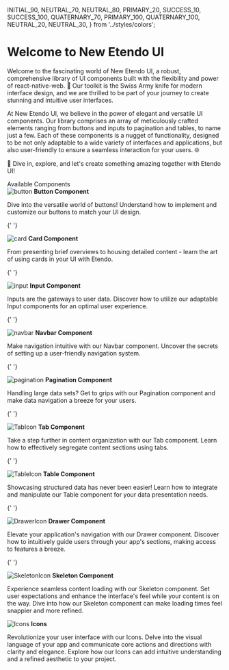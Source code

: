 
  INITIAL_90,
  NEUTRAL_70,
  NEUTRAL_80,
  PRIMARY_20,
  SUCCESS_10,
  SUCCESS_100,
  QUATERNARY_70,
  PRIMARY_100,
  QUATERNARY_100,
  NEUTRAL_20,
  NEUTRAL_30,
} from '../styles/colors';

<Meta title="Introduction/Documentation" />

<style>
  {`
    .inter {
      font-family: 'Inter', 'sans-serif';
    }

    .subheading {
      font-weight: 700;
      font-size: 13px;
      color: ${NEUTRAL_70};
      letter-spacing: 6px;
      line-height: 24px;
      text-transform: uppercase;
      margin-bottom: 12px;
      margin-top: 40px;
    }

    .link-list {
      display: grid;
      grid-template-columns: repeat(3, 1fr);
      row-gap: 10px;
      column-gap: 1.5rem;
    }

    @media (max-width: 620px) {
      .link-list {
        grid-template-columns: 1fr;
      }
    }

    .link-item {
      display: flex;
      flex-direction: column;
      align-items: center;
      padding: 20px;
      padding-bottom: 0px;
      border-radius: 5px;
      border: 1px solid transparent;
      transition: background 150ms ease-out, border 150ms ease-out, transform 150ms ease-out;
    }

    .link-item:hover {
      border: 1px solid ${QUATERNARY_100};
      transform: translate3d(0, -3px, 0);
      box-shadow: rgba(0, 0, 0, 0.08) 0 3px 10px 0;
    }

    .link-item img {
      width: 100%;
      margin-bottom: 1rem;
    }


    .link-item strong {
      font-weight: 400;
      margin-top: 0.75rem;
      display: block;
      font-size: 1.4rem;
      color: ${NEUTRAL_30};
    }

    .link-item p {
      font-weight: 500;
      font-size: 0.85rem;
      line-height: 1.5;
      color: ${NEUTRAL_20};
    }

    .link-item span {
      margin: 0;
      line-height: 20px;
    }

    .tip {
      display: inline-block;
      border-radius: 1em;
      font-size: 11px;
      line-height: 12px;
      font-weight: 700;
      background: ${SUCCESS_10};
      color: ${SUCCESS_100};
      padding: 4px 12px;
      margin-right: 10px;
      vertical-align: top;
    }

    .tip-wrapper {
      font-size: 13px;
      line-height: 20px;
      margin-top: 40px;
      margin-bottom: 40px;
    }

    .tip-wrapper code {
      font-size: 12px;
      display: inline-block;
    }
  `}
</style>

<h1 className="inter">Welcome to New Etendo UI</h1>

<p className="inter">
  Welcome to the fascinating world of New Etendo UI, a robust, comprehensive
  library of UI components built with the flexibility and power of
  react-native-web. 🧩 Our toolkit is the Swiss Army knife for modern interface
  design, and we are thrilled to be part of your journey to create stunning and
  intuitive user interfaces.
</p>

<p className="inter">
  At New Etendo UI, we believe in the power of elegant and versatile UI
  components. Our library comprises an array of meticulously crafted elements
  ranging from buttons and inputs to pagination and tables, to name just a few.
  Each of these components is a nugget of functionality, designed to be not only
  adaptable to a wide variety of interfaces and applications, but also
  user-friendly to ensure a seamless interaction for your users. 🌐
</p>

<p className="inter">
  🚀 Dive in, explore, and let's create something amazing together with Etendo
  UI!
</p>

<div className="subheading inter">Available Components</div>

<div className="link-list">
  <a className="link-item">
    <img src={ButtonComponentUrl} alt="button" />
    <span>
      <strong className="inter">Button Component</strong>
      <p className="inter">Dive into the versatile world of buttons! Understand how to implement and customize our buttons to match your UI design.</p>
    </span>
  </a>

{' '}

<a className="link-item">
  <img src={CardIcon} alt="card" />
  <span>
    <strong className="inter">Card Component</strong>
    <p className="inter">
      From presenting brief overviews to housing detailed content - learn the
      art of using cards in your UI with Etendo.
    </p>
  </span>
</a>

{' '}

<a className="link-item">
  <img src={InputIcon} alt="input" />
  <span>
    <strong className="inter">Input Component</strong>
    <p className="inter">
      Inputs are the gateways to user data. Discover how to utilize our
      adaptable Input components for an optimal user experience.
    </p>
  </span>
</a>

{' '}

<a className="link-item">
  <img src={NavbarIcon} alt="navbar" />
  <span>
    <strong className="inter">Navbar Component</strong>
    <p className="inter">
      Make navigation intuitive with our Navbar component. Uncover the secrets
      of setting up a user-friendly navigation system.
    </p>
  </span>
</a>

{' '}

<a className="link-item">
  <img src={PaginationIcon} alt="pagination" />
  <span>
    <strong className="inter">Pagination Component</strong>
    <p className="inter">
      Handling large data sets? Get to grips with our Pagination component and
      make data navigation a breeze for your users.
    </p>
  </span>
</a>

{' '}

<a className="link-item">
  <img src={TabIcon} alt="TabIcon" />
  <span>
    <strong className="inter">Tab Component</strong>
    <p className="inter">
      Take a step further in content organization with our Tab component. Learn
      how to effectively segregate content sections using tabs.
    </p>
  </span>
</a>

{' '}

<a className="link-item">
  <img src={TableIcon} alt="TableIcon" />
  <span>
    <strong className="inter">Table Component</strong>
    <p className="inter">
      Showcasing structured data has never been easier! Learn how to integrate
      and manipulate our Table component for your data presentation needs.
    </p>
  </span>
</a>

{' '}

<a className="link-item">
  <img src={DrawerComponent} alt="DrawerIcon" />
  <span>
    <strong className="inter">Drawer Component</strong>
    <p className="inter">
      Elevate your application's navigation with our Drawer component. Discover
      how to intuitively guide users through your app's sections, making access
      to features a breeze.
    </p>
  </span>
</a>

{' '}

<a className="link-item">
  <img src={SkeletonComponent} alt="SkeletonIcon" />
  <span>
    <strong className="inter">Skeleton Component</strong>
    <p className="inter">
      Experience seamless content loading with our Skeleton component. Set user
      expectations and enhance the interface's feel while your content is on the
      way. Dive into how our Skeleton component can make loading times feel
      snappier and more refined.
    </p>
  </span>
</a>

  <a className="link-item">
    <img src={Icons} alt="Icons" />
    <span>
      <strong className="inter">Icons</strong>
      <p className="inter">Revolutionize your user interface with our Icons. Delve into the visual language of your app and communicate core actions and directions with clarity and elegance. Explore how our Icons can add intuitive understanding and a refined aesthetic to your project.</p>
    </span>
  </a>
</div>
